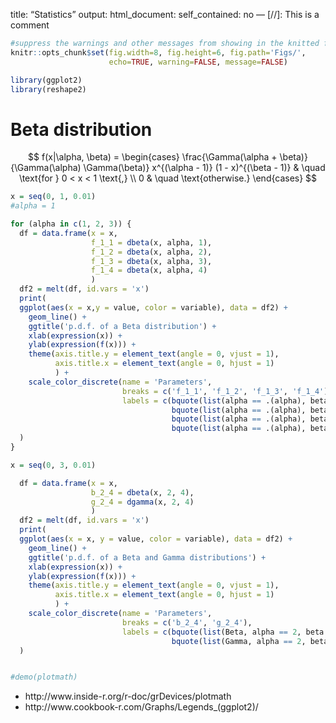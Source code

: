 title: "Statistics"
output: 
  html_document: 
    self_contained: no
---
[//]: This is a comment

```r
#suppress the warnings and other messages from showing in the knitted file.
knitr::opts_chunk$set(fig.width=8, fig.height=6, fig.path='Figs/',
                      echo=TRUE, warning=FALSE, message=FALSE)
```

```r
library(ggplot2)
library(reshape2)
```

# Beta distribution
$$
f(x|\alpha, \beta) = 
    \begin{cases}
      \frac{\Gamma(\alpha + \beta)}{\Gamma(\alpha) \Gamma(\beta)}  x^{(\alpha - 1)} (1 - x)^{(\beta - 1)} & \quad \text{for } 0 < x < 1 \text{,} \\
      0 & \quad \text{otherwise.}
    \end{cases}
$$

```r
x = seq(0, 1, 0.01)
#alpha = 1

for (alpha in c(1, 2, 3)) {
  df = data.frame(x = x, 
                  f_1_1 = dbeta(x, alpha, 1),
                  f_1_2 = dbeta(x, alpha, 2),
                  f_1_3 = dbeta(x, alpha, 3),
                  f_1_4 = dbeta(x, alpha, 4)
                  )
  df2 = melt(df, id.vars = 'x')
  print(
  ggplot(aes(x = x,y = value, color = variable), data = df2) +
    geom_line() +
    ggtitle('p.d.f. of a Beta distribution') +
    xlab(expression(x)) +
    ylab(expression(f(x))) +
    theme(axis.title.y = element_text(angle = 0, vjust = 1),
          axis.title.x = element_text(angle = 0, hjust = 1)
          ) +
    scale_color_discrete(name = 'Parameters', 
                         breaks = c('f_1_1', 'f_1_2', 'f_1_3', 'f_1_4'),
                         labels = c(bquote(list(alpha == .(alpha), beta == 1)), 
                                    bquote(list(alpha == .(alpha), beta == 2)), 
                                    bquote(list(alpha == .(alpha), beta == 3)), 
                                    bquote(list(alpha == .(alpha), beta == 4))))
  )
}
```

```r
x = seq(0, 3, 0.01)

  df = data.frame(x = x, 
                  b_2_4 = dbeta(x, 2, 4),
                  g_2_4 = dgamma(x, 2, 4)
                  )
  df2 = melt(df, id.vars = 'x')
  print(
  ggplot(aes(x = x, y = value, color = variable), data = df2) +
    geom_line() +
    ggtitle('p.d.f. of a Beta and Gamma distributions') +
    xlab(expression(x)) +
    ylab(expression(f(x))) +
    theme(axis.title.y = element_text(angle = 0, vjust = 1),
          axis.title.x = element_text(angle = 0, hjust = 1)
          ) +
    scale_color_discrete(name = 'Parameters', 
                         breaks = c('b_2_4', 'g_2_4'),
                         labels = c(bquote(list(Beta, alpha == 2, beta == 4)), 
                                    bquote(list(Gamma, alpha == 2, beta == 4))))
  )
```

```r
```

```r
#demo(plotmath)
```

- http://www.inside-r.org/r-doc/grDevices/plotmath
- http://www.cookbook-r.com/Graphs/Legends_(ggplot2)/